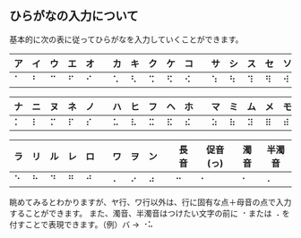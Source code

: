 
## ひらがなの入力について

基本的に次の表に従ってひらがなを入力していくことができます。

| ア  | イ  | ウ  | エ  | オ  |     | カ  | キ  | ク  | ケ  | コ  |     | サ  | シ  | ス  | セ  | ソ  |     | タ  | チ  | ツ  | テ  | ト  |
| --- | --- | --- | --- | --- | --- | --- | --- | --- | --- | --- | --- | --- | --- | --- | --- | --- | --- | --- | --- | --- | --- | --- |
| ⠁   | ⠃   | ⠉   | ⠋   | ⠊   |     | ⠡   | ⠣   | ⠩   | ⠫   | ⠪   |     | ⠱   | ⠳   | ⠹   | ⠻   | ⠺   |     | ⠕   | ⠗   | ⠝   | ⠟   | ⠞   |

| ナ  | ニ  | ヌ  | ネ  | ノ  |     | ハ  | ヒ  | フ  | ヘ  | ホ  |     | マ  | ミ  | ム  | メ  | モ  |     | ヤ  | ユ  | ヨ  |
| --- | --- | --- | --- | --- | --- | --- | --- | --- | --- | --- | --- | --- | --- | --- | --- | --- | --- | --- | --- | --- |
| ⠅   | ⠇   | ⠍   | ⠏   | ⠎   |     | ⠥   | ⠧   | ⠭   | ⠯   | ⠮   |     | ⠵   | ⠷   | ⠽   | ⠿   | ⠾   |     | ⠌   | ⠬   | ⠜   |

| ラ  | リ  | ル  | レ  | ロ  |     | ワ  | ヲ  | ン  |     | 長音 | 促音(っ) | 濁音 | 半濁音 |
| --- | --- | --- | --- | --- | --- | --- | --- | --- | --- | ---- | -------- | ---- | ------ |
| ⠑   | ⠓   | ⠙   | ⠛   | ⠚   |     | ⠄   | ⠔   | ⠴   |     | ⠒    | ⠂        | ⠐    | ⠠      |

眺めてみるとわかりますが、ヤ行、ワ行以外は、行に固有な点＋母音の点で入力することができます。
また、濁音、半濁音はつけたい文字の前に ⠐ または ⠠ を付すことで表現できます。（例）バ → ⠐⠥
